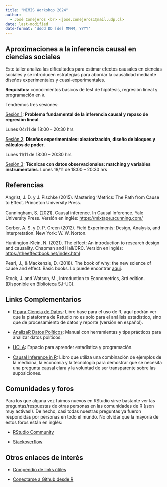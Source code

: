```yaml
---
title: "MIMIS Workshop 2024"
author: 
  - José Conejeros <br> <jose.conejeros1@mail.udp.cl>
date: last-modified
date-format: 'dddd DD [de] MMMM, YYYY'
---
```


## Aproximaciones a la inferencia causal en ciencias sociales

Este taller analiza las dificultades para estimar efectos causales en ciencias sociales y se introducen estrategias para abordar la causalidad mediante diseños experimentales y cuasi-experimentales. 

**Requisitos:** conocimientos básicos de test de hipótesis, regresión lineal y programación en `R`.

Tendremos tres sesiones: 

[Sesión 1](https://jdconejeros.github.io/MIMIS-WKs2024.github.io/S1.html): **Problema fundamental de la inferencia causal y repaso de regresión lineal**. 

Lunes 04/11 de 18:00 – 20:30 hrs

[Sesión 2](https://jdconejeros.github.io/MIMIS-WKs2024.github.io/S2.html): **Diseños experimentales: aleatorización, diseño de bloques y cálculos de poder**. 

Lunes 11/11 de 18:00 – 20:30 hrs

[Sesión 3](https://jdconejeros.github.io/MIMIS-WKs2024.github.io/S3.html): **Técnicas con datos observacionales: matching y variables instrumentales**. 
Lunes 18/11 de 18:00 – 20:30 hrs

## Referencias 

Angrist, J. D. y J. Pischke (2015). Mastering ’Metrics: The Path from Cause to Effect. Princeton University Press.

Cunningham, S. (2021). Causal inference. In Causal Inference. Yale University Press. Versión en inglés: <https://mixtape.scunning.com/>

Gerber, A. S. y D. P. Green (2012). Field Experiments: Design, Analysis, and Interpretation. New York: W. W. Norton.

Huntington-Klein, N. (2021). The effect: An introduction to research design and causality. Chapman and Hall/CRC. Versión en inglés: <https://theeffectbook.net/index.html>

Pearl, J., & Mackenzie, D. (2018). The book of why: the new science of cause and effect. Basic books. Lo puede encontrar [aquí](http://repo.darmajaya.ac.id/5342/1/The%20book%20of%20why_%20the%20new%20science%20of%20cause%20and%20effect%20%28%20PDFDrive%20%29.pdf).

Stock, J. and Watson, M., Introduction to Econometrics, 3rd edition. (Disponible en Biblioteca SJ-UC).

## Links Complementarios

- [R para Ciencia de Datos](https://r4ds.hadley.nz/): Libro base para el uso de R, aquí podrán ver que la plataforma de Rstudio no es solo para el análisis estadístico, sino que de procesamiento de datos y reporte (versión en español).

- [AnalizaR Datos Políticos](https://arcruz0.github.io/libroadp/index.html): Manual con herramientas y tips prácticos para analizar datos políticos.

- [UCLA](https://stats.oarc.ucla.edu/r/): Espacio para aprender estadística y programación.

- [Causal Inference in R](https://www.r-causal.org/): Libro que utiliza una combinación de ejemplos de la medicina, la economía y la tecnología para demostrar que se necesita una pregunta causal clara y la voluntad de ser transparente sobre las suposiciones.

## Comunidades y foros

Para los que alguna vez fuimos nuevos en RStudio sirve bastante ver las preguntas/respuestas de otras personas en las comunidades de R (¡son muy activas!). De hecho, casi todas nuestras preguntas ya fueron respondidas por personas en todo el mundo. No olvidar que la mayoría de estos foros están en inglés:

+ [RStudio Community](https://community.rstudio.com/)

+ [Stackoverflow](https://stackoverflow.com/questions/tagged/r)

## Otros enlaces de interés

+ [Compendio de links útiles](https://www.lecy.info/r-for-public-policy)

+ [Conectarse a Github desde R](https://happygitwithr.com/rstudio-git-github.html#clone-the-new-github-repository-to-your-computer-via-rstudio)